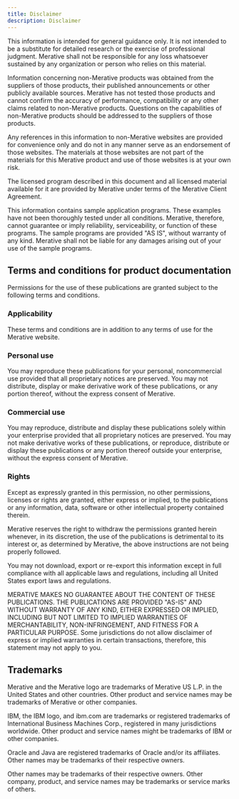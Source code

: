 ```yaml
---
title: Disclaimer
description: Disclaimer
---
```


This information is intended for general guidance only. It is not intended to be a substitute for detailed research or the exercise of professional judgment.
Merative shall not be responsible for any loss whatsoever sustained by any organization or person who relies on this material.

Information concerning non-Merative products was obtained from the suppliers of those products, their published announcements or other publicly available sources. Merative has not tested those products and cannot confirm the accuracy of performance, compatibility or any other claims related to non-Merative products. Questions on the capabilities of non-Merative products should be addressed to the suppliers of those products.

Any references in this information to non-Merative websites are provided for convenience only and do not in any manner serve as an endorsement of those websites. The materials at those websites are not part of the materials for this Merative product and use of those websites is at your own risk.

The licensed program described in this document and all licensed material available for it are provided by Merative under terms of the Merative Client Agreement.

This information contains sample application programs. These examples have not been thoroughly tested under all conditions. Merative, therefore, cannot guarantee or imply reliability, serviceability, or function of these programs. The sample programs are provided "AS IS", without warranty of any kind. Merative shall not be liable for any damages arising out of your use of the sample programs.

## Terms and conditions for product documentation

Permissions for the use of these publications are granted subject to the following terms and conditions.

### Applicability

These terms and conditions are in addition to any terms of use for the Merative website.

### Personal use

You may reproduce these publications for your personal, noncommercial use provided that all proprietary notices are preserved. You may not distribute, display or make derivative work of these publications, or any portion thereof, without the express consent of Merative.

### Commercial use

You may reproduce, distribute and display these publications solely within your enterprise provided that all proprietary notices are preserved. You may not make derivative works of these publications, or reproduce, distribute or display these publications or any portion thereof outside your enterprise, without the express consent of Merative.

### Rights

Except as expressly granted in this permission, no other permissions, licenses or rights are granted, either express or implied, to the publications or any information, data, software or other intellectual property contained therein.

Merative reserves the right to withdraw the permissions granted herein whenever, in its discretion, the use of the publications is detrimental to its interest or, as determined by Merative, the above instructions are not being properly followed.

You may not download, export or re-export this information except in full compliance with all applicable laws and regulations, including all United States export laws and regulations.

MERATIVE MAKES NO GUARANTEE ABOUT THE CONTENT OF THESE PUBLICATIONS. THE PUBLICATIONS ARE PROVIDED "AS-IS" AND WITHOUT WARRANTY OF ANY KIND, EITHER EXPRESSED OR IMPLIED, INCLUDING BUT NOT LIMITED TO IMPLIED WARRANTIES OF MERCHANTABILITY, NON-INFRINGEMENT, AND FITNESS FOR A PARTICULAR PURPOSE. Some jurisdictions do not allow disclaimer of express or implied warranties in certain transactions, therefore, this statement may not apply to you.

## Trademarks

Merative and the Merative logo are trademarks of Merative US L.P. in the United States and other countries. Other product and service names may be trademarks of Merative or other companies.

IBM, the IBM logo, and ibm.com are trademarks or registered trademarks of International Business Machines Corp., registered in many jurisdictions worldwide. Other product and service names might be trademarks of IBM or other companies.

Oracle and Java are registered trademarks of Oracle and/or its affiliates. Other names may be trademarks of their respective owners.

Other names may be trademarks of their respective owners. Other company, product, and service names may be trademarks or service marks of others.